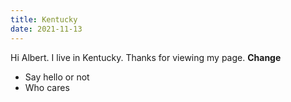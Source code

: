 ```yaml
---
title: Kentucky
date: 2021-11-13
---
```


Hi Albert.
I live in Kentucky.
Thanks for viewing my page.
**Change**

- Say hello or not
- Who cares

